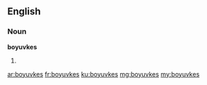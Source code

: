 ==English==

===Noun===
'''boyuvkes'''
# {{plural of|boyuvke}}

[[ar:boyuvkes]]
[[fr:boyuvkes]]
[[ku:boyuvkes]]
[[mg:boyuvkes]]
[[my:boyuvkes]]